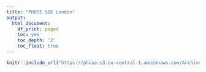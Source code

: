 ```yaml
---
title: "PHUSE SDE London"
output:
  html_document:
    df_print: paged
    toc: yes
    toc_depth: '2'
    toc_float: true
---
```


```r
knitr::include_url("https://phuse.s3.eu-central-1.amazonaws.com/Archive/2023/SDE/EU/London/PRE_London09.pdf", height = "1000px")
```
